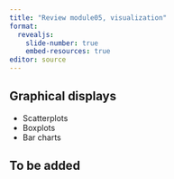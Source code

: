 ```yaml
---
title: "Review module05, visualization"
format: 
  revealjs:
    slide-number: true
    embed-resources: true
editor: source
---
```


## Graphical displays

-   Scatterplots
-   Boxplots
-   Bar charts

## To be added